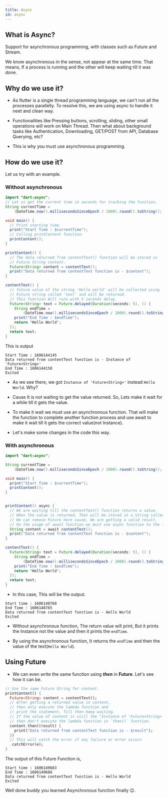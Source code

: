 ```yaml
---
title: Async
id: async
---
```

## What is Async? ##

Support for asynchronous programming, with classes such as Future and Stream.

We know asynchronous in the sense, not appear at the same time. That means, 
If a process is running and the other will keep waiting till it was done.

## Why do we use it? ##

- As flutter is a single thread programming language, we can't run all the processes parallelly.
To resolve this, we are using async to handle it neet and clean way.

- Functionalities like Pressing buttons, scrolling, sliding, other small operations will work on Main Thread.
Then what about background tasks like Authentication, Downloading, GET/POST from API, Database Querying, etc?

- This is why you must use asynchronous programming.

## How do we use it? ##

Let us try with an example.

### Without asynchronous ###

```java title="main.dart"
import "dart:async";
// Let us get the current time in seconds for tracking the function.
String currentTime =
    (DateTime.now().millisecondsSinceEpoch / 1000).round().toString();

void main() {
  // Print starting time.
  print("Start Time : $currentTime");
  // Calling printContent function.
  printContent();
}

printContent() {
  // The data returned from contentText() function will be stored in 
  // Future String content.
  Future<String> content = contentText();
  print("Data returned from contentText function is - $content");
}

contentText() {
  // future value of the string 'Hello world' will be collected using
  // Future string called 'text' and will be returned.
  // This function Will runs with 5 seconds delay.
  Future<String> text = Future.delayed(Duration(seconds: 5), () {
    String endTime =
        (DateTime.now().millisecondsSinceEpoch / 1000).round().toString();
    print("End Time : $endTime");
    return 'Hello World';
  });
  return text;
}
```

This is output

```console
Start Time : 1606144145
Data returned from contentText function is - Instance of 'Future<String>'
End Time : 1606144150
Exited
```
- As we see there, we got `Instance of 'Future<String>'` instead `Hello World`. Why?

- Cause It is not waiting to get the value returned. 
So, Lets make it wait for a while till it gets the value.

- To make it wait we must use an asynchronous function. 
That will make the function to complete another function process 
and use await to make it wait till it gets the correct value(not Instance).

- Let's make some changes in the code this way.


### With asynchronous ###

```java title="main.dart" {12,17}
import "dart:async";

String currentTime =
    (DateTime.now().millisecondsSinceEpoch / 1000).round().toString();

void main() {
  print("Start Time : $currentTime");
  printContent();
}


printContent() async {
  // We are waiting till the contentText() function returns a value.
  // When the value is returned, That will be stored in a String called content.
  // We can remove Future here cause, We are getting a valid result.
  // On the usage of await function we must use async function to the function.
  String content = await contentText();
  print("Data returned from contentText function is - $content");
}

contentText() {
  Future<String> text = Future.delayed(Duration(seconds: 5), () {
    String endTime =
        (DateTime.now().millisecondsSinceEpoch / 1000).round().toString();
    print("End Time : $endTime");
    return 'Hello World';
  });
  return text;
}
```

- In this case, This will be the output.

```console
Start time : 1606148760
End Time : 1606148765
Data returned from contentText function is - Hello World
Exited
```

- Without asynchronous function, The return value will print, 
But it prints the Instance not the value and then it prints the `endTime`.

- By using the asynchronous function, It returns the `endTime` and then the value of the text(`Hello World`).

## Using Future ##

- We can even write the same function using ***then*** in **Future**. Let's see how it can be.

```dart title="main.dart" {9-11}
// Use the same Future String for content.
printContent() {
  Future<String> content = contentText();
  // After getting a returned value in content,
  // then only execute the lambda function and 
  // print the statement, Till then keep waiting.
  // If the value of content is still the "Instance of 'Future<String>'", 
  // then don't execute the lambda function in `then()` function.
  content.then((result) {
    print("Data returned from contentText function is - $result");
  })
  // This will catch the error if any failure or error occurs
  .catchError(e);
}
```

The output of this Future Function is,

```
Start time : 1606149683
End Time : 1606149688
Data returned from contentText function is - Hello World
Exited
```

Well done buddy you learned Asynchronous function finally :wink:.